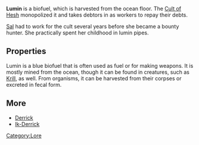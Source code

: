 {{stub}}
'''Lumin''' is a biofuel, which is harvested from the ocean floor. The [[Cult of Hesh]] monopolized it and takes debtors in as workers to repay their debts. 

[[Sal]] had to work for the cult several years before she became a bounty hunter. She practically spent her childhood in lumin pipes.

== Properties ==
Lumin is a blue biofuel that is often used as fuel or for making weapons. It is mostly mined from the ocean, though it can be found in creatures, such as [[Krill]], as well. From organisms, it can be harvested from their corpses or excreted in fecal form.

== More ==
* [[Derrick]]
* [[Ik-Derrick]]

[[Category:Lore]]
